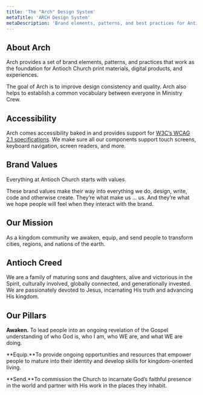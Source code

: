 ```yaml
---
title: 'The "Arch" Design System'
metaTitle: 'ARCH Design System'
metaDescription: 'Brand elements, patterns, and best practices for Antioch Church'
---
```


## About Arch

Arch provides a set of brand elements, patterns, and practices that work as the foundation for Antioch Church print materials, digital products, and experiences.

The goal of Arch is to improve design consistency and quality. Arch also helps to establish a common vocabulary between everyone in Ministry Crew.

## Accessibility

Arch comes accessibility baked in and provides support for <a href="https://www.w3.org/TR/WCAG21/" target="_blank">W3C’s WCAG 2.1 specifications</a>. We make sure all our components support touch screens, keyboard navigation, screen readers, and more.

## Brand Values

Everything at Antioch Church starts with values.

These brand values make their way into everything we do, design, write, code and otherwise create. They’re what make us ... us. And they’re what we hope people will feel when they interact with the brand.

## Our Mission

As a kingdom community we awaken, equip, and send people to transform cities, regions, and nations of the earth.

## Antioch Creed

We are a family of maturing sons and daughters, alive and victorious in the Spirit, culturally involved, globally connected, and generationally invested. We are passionately devoted to Jesus, incarnating His truth and advancing His kingdom.

## Our Pillars

**Awaken.** To lead people into an ongoing revelation of the Gospel understanding of who God is, who I am, who WE are, and what WE are doing.

**Equip.**To provide ongoing opportunities and resources that empower people to mature into their identity and develop skills for kingdom-oriented living.

**Send.**To commission the Church to incarnate God’s faithful presence in the world and partner with His work in the places they inhabit.
